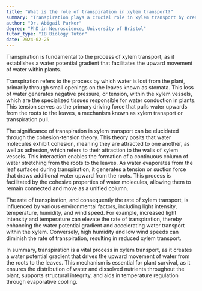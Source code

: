 ```yaml
---
title: "What is the role of transpiration in xylem transport?"
summary: "Transpiration plays a crucial role in xylem transport by creating a water potential gradient that drives the upward movement of water."
author: "Dr. Abigail Parker"
degree: "PhD in Neuroscience, University of Bristol"
tutor_type: "IB Biology Tutor"
date: 2024-02-25
---
```


Transpiration is fundamental to the process of xylem transport, as it establishes a water potential gradient that facilitates the upward movement of water within plants.

Transpiration refers to the process by which water is lost from the plant, primarily through small openings on the leaves known as stomata. This loss of water generates negative pressure, or tension, within the xylem vessels, which are the specialized tissues responsible for water conduction in plants. This tension serves as the primary driving force that pulls water upwards from the roots to the leaves, a mechanism known as xylem transport or transpiration pull.

The significance of transpiration in xylem transport can be elucidated through the cohesion-tension theory. This theory posits that water molecules exhibit cohesion, meaning they are attracted to one another, as well as adhesion, which refers to their attraction to the walls of xylem vessels. This interaction enables the formation of a continuous column of water stretching from the roots to the leaves. As water evaporates from the leaf surfaces during transpiration, it generates a tension or suction force that draws additional water upward from the roots. This process is facilitated by the cohesive properties of water molecules, allowing them to remain connected and move as a unified column.

The rate of transpiration, and consequently the rate of xylem transport, is influenced by various environmental factors, including light intensity, temperature, humidity, and wind speed. For example, increased light intensity and temperature can elevate the rate of transpiration, thereby enhancing the water potential gradient and accelerating water transport within the xylem. Conversely, high humidity and low wind speeds can diminish the rate of transpiration, resulting in reduced xylem transport.

In summary, transpiration is a vital process in xylem transport, as it creates a water potential gradient that drives the upward movement of water from the roots to the leaves. This mechanism is essential for plant survival, as it ensures the distribution of water and dissolved nutrients throughout the plant, supports structural integrity, and aids in temperature regulation through evaporative cooling.
    
